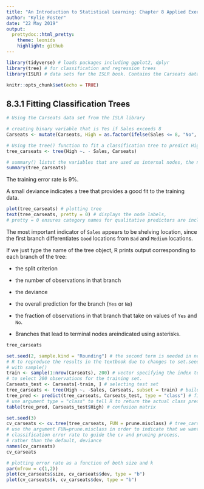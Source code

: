 ```yaml
---
title: "An Introduction to Statistical Learning: Chapter 8 Applied Exercises"
author: "Kylie Foster"
date: "22 May 2019"
output: 
  prettydoc::html_pretty:
    theme: leonids
    highlight: github
---
```



```r
library(tidyverse) # loads packages including ggplot2, dplyr
library(tree) # for classification and regression trees
library(ISLR) # data sets for the ISLR book. Contains the Carseats data set

knitr::opts_chunk$set(echo = TRUE)

```

## 8.3.1 Fitting Classification Trees

```r
# Using the Carseats data set from the ISLR library

# creating binary variable that is Yes if Sales exceeds 8
Carseats <- mutate(Carseats, High = as.factor(ifelse(Sales <= 8, "No", "Yes"))) # creating binary variable that i sYes if Sales exceeds 8

# Using the tree() function to fit a classification tree to predict High using all variables except Sales
tree_carseats <- tree(High ~. - Sales, Carseats)

# summary() listst the variables that are used as internal nodes, the number of terminal noede, and the training error.
summary(tree_carseats)
```

The training error rate is 9%.

A small deviance indicates a tree that provides a good fit to the training data.

```r

plot(tree_carseats) # plotting tree
text(tree_carseats, pretty = 0) # displays the node labels, 
# pretty = 0 ensures category names for qualitative predictors are included.


```

The most important indicator of `Sales` appears to be shelving location,
since the first branch differentiates `Good` locations from `Bad` and `Medium`
locations.

If we just type the name of the tree object, R prints output corresponding
to each branch of the tree:

- the split criterion 

- the number of observations in that branch

- the deviance

- the overall prediction for the branch (`Yes` or `No`)

- the fraction of observations in that branch that take on values of `Yes` and `No`. 

- Branches that lead to terminal nodes areindicated using asterisks.

```r
tree_carseats
```

```r
set.seed(2, sample.kind = "Rounding") # the second term is needed in newer version of 
# R to reproduce the results in the textbook due to changes to set.seed and its use 
# with sample()
train <- sample(1:nrow(Carseats), 200) # vector specifying the index to use 
# to select 200 observations for the training set.
Carseats_test <- Carseats[-train, ] # selecting test set
tree_carseats <- tree(High ~. -Sales, Carseats, subset = train) # building tree model
tree_pred <- predict(tree_carseats, Carseats_test, type = "class") # finding predictions on test set.
# use argument type = "class" to tell R to return the actual class prediction 
table(tree_pred, Carseats_test$High) # confusion matrix
```

```r
set.seed(3)
cv_carseats <- cv.tree(tree_carseats, FUN = prune.misclass) # tree_carseats is the tree object above
# use the argument FUN=prune.misclass in order to indicate that we want the
# classification error rate to guide the cv and pruning process,
# rather than the default, deviance
names(cv_carseats)
cv_carseats

# plotting error rate as a function of both size and k
par(mfrow = c(1,2))
plot(cv_carseats$size, cv_carseats$dev, type = "b")
plot(cv_carseats$k, cv_carseats$dev, type = "b")
```

